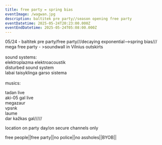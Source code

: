 ```yaml
---
title: free party = spring bias
eventImage: /wagwan.jpg
description: baltitek pre party//season opening free party
eventDatetime: 2025-05-24T20:23:00.000Z
eventEndDatetime: 2025-05-24T05:08:00.000Z
---
```


05/24 - baltitek pre party/free party///decaying exponential—->spring bias///\
mega free party - >soundwall in Vilnius outskirts\
\
sound systems:\
elektroplazma elektroacoustik\
disturbed sound system\
labai taisyklinga garso sistema\
\
musics:

tadan live\
aki-05 gal live\
megazaur\
vpsnk\
laume\
dar kažkas gal/////

location on party day/on secure channels only

free people||free party||no police||no assholes||BYOB||
